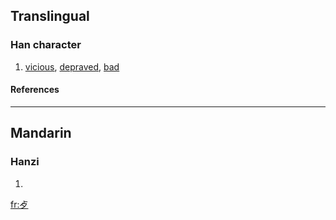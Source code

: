 {{see|歹}}

==Translingual==
===Han character===
{{Han char|rn=78|rad=歹|as=01|sn=5|four=|canj=卜弓戈 (YNI)}}
# [[vicious]], [[depraved]], [[bad]]
====References====
{{Han ref|kx=0578.180|dkj=16362|dj=0970.020|hdz=21379.150|uh=6B7A|ud=27514}}

----
==Mandarin==
===Hanzi===
{{cmn-hanzi|pin=[[dǎi]] (dai3), [[wěn]] (wen3)|wg=tai<sup>3</sup>, wen<sup>3</sup>}}
# {{defn|Mandarin}}

[[fr:歺]]
